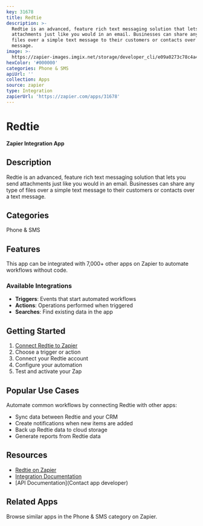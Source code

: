 ```yaml
---
key: 31678
title: Redtie
description: >-
  Redtie is an advanced, feature rich text messaging solution that lets you send
  attachments just like you would in an email. Businesses can share any type of
  files over a simple text message to their customers or contacts over a text
  message.
image: >-
  https://zapier-images.imgix.net/storage/developer_cli/e09a0273c78c4a4b45a0ec1abbf5f134.png?auto=format%2Ccompress&ixlib=python-3.0.0&q=50
hexColor: '#000000'
categories: Phone & SMS
apiUrl: ''
collection: Apps
source: zapier
type: Integration
zapierUrl: 'https://zapier.com/apps/31678'
---
```

# Redtie

**Zapier Integration App**

## Description

Redtie is an advanced, feature rich text messaging solution that lets you send attachments just like you would in an email. Businesses can share any type of files over a simple text message to their customers or contacts over a text message.

## Categories

Phone & SMS

## Features

This app can be integrated with 7,000+ other apps on Zapier to automate workflows without code.

### Available Integrations

- **Triggers**: Events that start automated workflows
- **Actions**: Operations performed when triggered
- **Searches**: Find existing data in the app

## Getting Started

1. [Connect Redtie to Zapier](https://zapier.com/apps/31678)
2. Choose a trigger or action
3. Connect your Redtie account
4. Configure your automation
5. Test and activate your Zap

## Popular Use Cases

Automate common workflows by connecting Redtie with other apps:

- Sync data between Redtie and your CRM
- Create notifications when new items are added
- Back up Redtie data to cloud storage
- Generate reports from Redtie data

## Resources

- [Redtie on Zapier](https://zapier.com/apps/31678)
- [Integration Documentation](https://zapier.com/apps/31678/integrations)
- [API Documentation](Contact app developer)

## Related Apps

Browse similar apps in the Phone & SMS category on Zapier.
